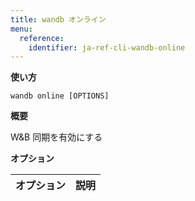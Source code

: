 ```yaml
---
title: wandb オンライン
menu:
  reference:
    identifier: ja-ref-cli-wandb-online
---
```


**使い方**

`wandb online [OPTIONS]`

**概要**

W&B 同期を有効にする

**オプション**

| **オプション** | **説明** |
| :--- | :--- |